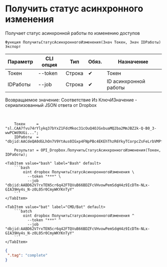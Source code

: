 ﻿---
sidebar_position: 5
---


# Получить статус асинхронного изменения
 Получает статус асинхронной работы по изменению доступов



`Функция ПолучитьСтатусАсинхронногоИзменения(Знач Токен, Знач IDРаботы) Экспорт`

  | Параметр | CLI опция | Тип | Обяз. | Назначение |
  |-|-|-|-|-|
  | Токен | --token | Строка | &#x2714; | Токен |
  | IDРаботы | --job | Строка | &#x2714; | ID асинхронной работы |

  
  Возвращаемое значение:   Соответствие Из КлючИЗначение - сериализованный JSON ответа от Dropbox

<br/>




```bsl title="Пример использования для 1С:Предприятие/OneScript"
    Токен     = "sl.CAA7fvu74rYlykq37bYxZ1FdcMkoc31cOuQ4OJGxbuaMQ2ba2MmJBZ2k-Q-B0_3-wwPCWd9UGi...";
    IDРаботы  = "dbjid:AACdeQA0dGLhOn7V9YtAus0IGxp4FNpPBc4EKEhThzR6YkyTCorpcZsFeLrbVMPft9_o6T4vtigOatv_ZDBkdoGO";

    Результат = OPI_Dropbox.ПолучитьСтатусАсинхронногоИзменения(Токен, IDРаботы);
```
    

 <Tabs>
  
    <TabItem value="bash" label="Bash" default>
        ```bash
            oint dropbox ПолучитьСтатусАсинхронногоИзменения \
              --token "***" \
              --job "dbjid:AABD62V7rxTEN5cr6q42FTQVuB66BDZFcVHvowPemSdqH4z9IcDTm-NLx-GIA39Hy4s_N-z0L05r0CmyWKYKnTyY"
        ```
    </TabItem>
  
    <TabItem value="bat" label="CMD/Bat" default>
        ```batch
            oint dropbox ПолучитьСтатусАсинхронногоИзменения ^
              --token "***" ^
              --job "dbjid:AABD62V7rxTEN5cr6q42FTQVuB66BDZFcVHvowPemSdqH4z9IcDTm-NLx-GIA39Hy4s_N-z0L05r0CmyWKYKnTyY"
        ```
    </TabItem>
</Tabs>


```json title="Результат"
{
 ".tag": "complete"
}
```
